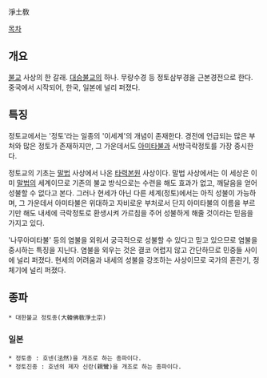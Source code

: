 淨土敎

[[목차]]

== 개요 ==
[[불교]] 사상의 한 갈래. [[대승불교]]의 하나. 무량수경 등 정토삼부경을 근본경전으로 한다. 중국에서 시작되어, 한국, 일본에 널리 퍼졌다.

== 특징 ==
정토교에서는 '정토'라는 일종의 '이세계'의 개념이 존재한다. 경전에 언급되는 많은 부처와 많은 정토가 존재하지만, 그 가운데서도 [[아미타불]]과 서방극락정토를 가장 중시한다.

정토교의 기초는 [[말법]] 사상에서 나온 [[타력본원]] 사상이다. 말법 사상에서는 이 세상은 이미 [[말법]]의 세계이므로 기존의 불교 방식으로는 수련을 해도 효과가 없고, 깨달음을 얻어 성불할 수 없다고 본다. 그러나 현세가 아닌 다른 세계(정토)에서는 아직 성불이 가능하며, 그 가운데서 아미타불은 위대하고 자비로운 부처로서 단지 아미타불의 이름을 부르기만 해도 내세에 극락정토로 환생시켜 가르침을 주어 성불하게 해줄 것이라는 믿음을 가지고 있다.

'나무아미타불' 등의 염불을 외워서 궁극적으로 성불할 수 있다고 믿고 있으므로 염불을 중시하는 특징을 지닌다. 염불을 외우는 것은 결코 어렵지 않고 간단하므로 민중들 사이에 널리 퍼졌다. 현세의 어려움과 내세의 성불을 강조하는 사상이므로 국가의 혼란기, 정체기에 널리 퍼졌다.

== 종파 ==
 * 대한불교 정토종(大韓佛敎淨土宗)
=== 일본 ===
 * 정토종 : 호넨(法然)을 개조로 하는 종파이다.
 * 정토진종 : 호넨의 제자 신란(親鸞)을 개조로 하는 종파이다.
 
